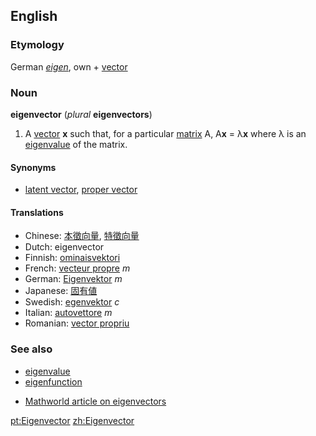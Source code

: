 ==English==
===Etymology===
German ''[[eigen]]'', own + [[vector]]

===Noun===
'''eigenvector''' (''plural'' '''eigenvectors''')

# {{linearalg}} A [[vector]] '''x''' such that, for a particular [[matrix]] A, A'''x''' = &lambda;'''x''' where &lambda; is an [[eigenvalue]] of the matrix.

====Synonyms====
*[[latent vector]], [[proper vector]]

====Translations====
*Chinese: [[本徵向量]], [[特徵向量]]
*Dutch: eigenvector
*Finnish: [[ominaisvektori]]
*French: [[vecteur propre]] ''m''
*German: [[Eigenvektor]] ''m''
*Japanese: [[固有値]]
*Swedish: [[egenvektor]] ''c''
*Italian: [[autovettore]] ''m''
*Romanian: [[vector propriu]]

===See also===
*[[eigenvalue]]
*[[eigenfunction]]
{{Wikipedia}}
*[http://mathworld.wolfram.com/Eigenvector.html Mathworld article on eigenvectors]

[[pt:Eigenvector]]
[[zh:Eigenvector]]